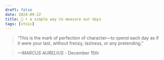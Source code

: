 ```yaml
---
draft: false 
date: 2024-09-22
title: 🗿 • a simple way to measure our days
tags: [stoic]
---
```


>  “This is the mark of perfection of character—to spend each day as if it were your last, without frenzy, laziness, or any pretending.”

> *—MARCUS AURELIUS* - December 15th